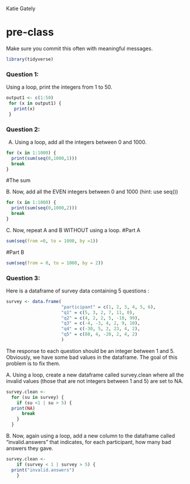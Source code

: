 Katie Gately

# pre-class


Make sure you commit this often with meaningful messages. 

```r
library(tidyverse)
```

### Question 1:

Using a loop, print the integers from 1 to 50. 

```r
output1 <- c(1:50)
 for (x in output1) {
   print(x)
 }
```


### Question 2:

A.  Using a loop, add all the integers between 0 and 1000.

```r
for (x in 1:1000) {
  print(sum(seq(0,1000,1)))
  break
}
```
#The sum 

B. Now, add all the EVEN integers between 0 and 1000 (hint: use seq())

```r
for (x in 1:1000) {
  print(sum(seq(0,1000,2)))
  break
}
```

C. Now, repeat A and B WITHOUT using a loop.
#Part A
```r
sum(seq(from =0, to = 1000, by =1))
```
#Part B
```r
sum(seq(from = 0, to = 1000, by = 2))
```
### Question 3:

Here is a dataframe of survey data containing 5 questions :

```r
survey <- data.frame(
                     "participant" = c(1, 2, 3, 4, 5, 6),
                     "q1" = c(5, 3, 2, 7, 11, 0),
                     "q2" = c(4, 2, 2, 5, -10, 99),
                     "q3" = c(-4, -3, 4, 2, 9, 10),
                     "q4" = c(-30, 5, 2, 23, 4, 2),
                     "q5" = c(88, 4, -20, 2, 4, 2)
                     )
```
The response to each question should be an integer between 1 and 5. Obviously, we have some bad values in the dataframe. The goal of this problem is to fix them.

A. Using a loop, create a new dataframe called survey.clean where all the invalid values (those that are not integers between 1 and 5) are set to NA.

```r
survey.clean <- 
  for (su in survey) {
    if (su <1 | su > 5) {
  print(NA)
      break 
    }
  }
```

B. Now, again using a loop, add a new column to the dataframe called “invalid.answers” that indicates, for each participant, how many bad answers they gave.
```r
survey.clean <- 
    if (survey < 1 | survey > 5) {
  print("invalid.answers")
    }
```